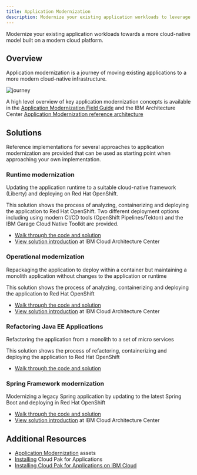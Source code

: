 ```yaml
---
title: Application Modernization
description: Modernize your existing application workloads to leverage a modern cloud platform
---
```


<PageDescription>

Modernize your existing application workloads towards a more cloud-native model built on a modern cloud platform.

</PageDescription>

## Overview

Application modernization is a journey of moving existing applications to a more modern cloud-native infrastructure.

![journey](../images/appmod-journey.png)

A high level overview of key application modernization concepts is available in the [Application Modernization Field Guide](https://www.ibm.com/cloud/garage/content/field-guide/app-modernization-field-guide/) and the IBM Architecture Center [Application Modernization reference architecture](https://www.ibm.com/cloud/garage/architectures/application-modernization/)


## Solutions

Reference implementations for several approaches to application modernization are provided that can be used as starting point when approaching your own implementation.

### Runtime modernization
Updating the application runtime to a suitable cloud-native framework (Liberty) and deploying on Red Hat OpenShift.

This solution shows the process of analyzing, containerizing and deploying the application to Red Hat OpenShift. Two different deployment options including using modern CI/CD tools (OpenShift Pipelines/Tekton) and the IBM Garage Cloud Native Toolkit are provided.
* [Walk through the code and solution](liberty)
* [View solution introduction](https://www.ibm.com/cloud/architecture/architectures/runtime-modernization-solution) at IBM Cloud Architecture Center

### Operational modernization
Repackaging the application to deploy within a container but maintaining a monolith application without changes to the application or runtime

This solution shows the process of analyzing, containerizing and deploying the application to Red Hat OpenShift
* [Walk through the code and solution](was90/README)
* [View solution introduction](https://www.ibm.com/cloud/architecture/architectures/op-modernization-solution) at IBM Cloud Architecture Center

### Refactoring Java EE Applications
Refactoring the application from a monolith to a set of micro services

This solution shows the process of refactoring, containerizing and deploying the application to Red Hat OpenShift
* [Walk through the code and solution](refactor)

### Spring Framework modernization
Modernizing a legacy Spring application by updating to the latest Spring Boot and deploying in Red Hat OpenShift
* [Walk through the code and solution](spring/README)
* [View solution introduction](https://www.ibm.com/cloud/architecture/architectures/springboot-modernization-solution) at IBM Cloud Architecture Center

## Additional Resources

* [Application Modernization](https://ibm-cloud-architecture.github.io/deliverables/application-modernization.html) assets
* [Installing](https://cloudpak8s.io/apps/cp4a_overview/) Cloud Pak for Applications
* [Installing Cloud Pak for Applications on IBM Cloud](https://github.com/vandepol/CP4AonOCPonIBMCloud/blob/master/README.md)
